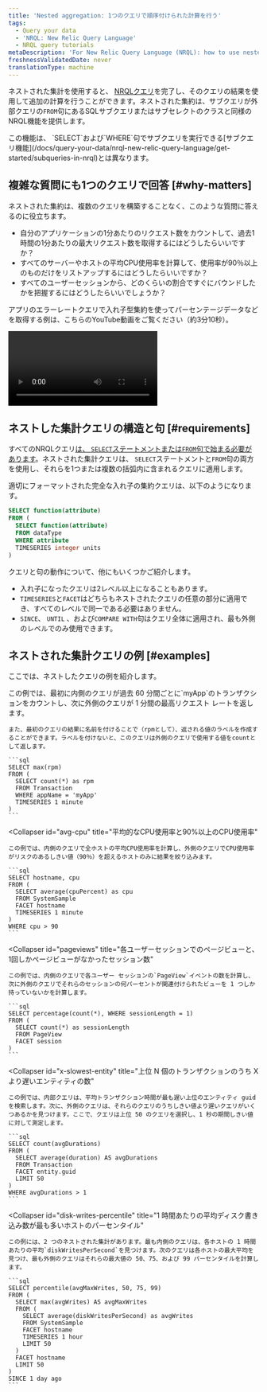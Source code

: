 ```yaml
---
title: 'Nested aggregation: 1つのクエリで順序付けられた計算を行う'
tags:
  - Query your data
  - 'NRQL: New Relic Query Language'
  - NRQL query tutorials
metaDescription: 'For New Relic Query Language (NRQL): how to use nested aggregation to understand how many users complete a set of steps in a procedure.'
freshnessValidatedDate: never
translationType: machine
---
```


ネストされた集計を使用すると、 [NRQLクエリ](/docs/query-data/nrql-new-relic-query-language/getting-started/introduction-nrql)を完了し、そのクエリの結果を使用して追加の計算を行うことができます。ネストされた集約は、サブクエリが外部クエリの`FROM`句にあるSQLサブクエリまたはサブセレクトのクラスと同様のNRQL機能を提供します。

<Callout variant="tip">
  この機能は、 `SELECT`および`WHERE`句でサブクエリを実行できる[サブクエリ機能](/docs/query-your-data/nrql-new-relic-query-language/get-started/subqueries-in-nrql)とは異なります。
</Callout>

## 複雑な質問にも1つのクエリで回答 [#why-matters]

ネストされた集約は、複数のクエリを構築することなく、このような質問に答えるのに役立ちます。

* 自分のアプリケーションの1分あたりのリクエスト数をカウントして、過去1時間の1分あたりの最大リクエスト数を取得するにはどうしたらいいですか？
* すべてのサーバーやホストの平均CPU使用率を計算して、使用率が90％以上のものだけをリストアップするにはどうしたらいいですか？
* すべてのユーザーセッションから、どのくらいの割合ですぐにバウンドしたかを把握するにはどうしたらいいでしょうか？

アプリのエラーレートクエリで入れ子型集約を使ってパーセンテージデータなどを取得する例は、こちらのYouTube動画をご覧ください（約3分10秒）。

<Video
  id="UCtFuJk5fT4"
  type="youtube"
/>

## ネストした集計クエリの構造と句 [#requirements]

すべてのNRQLクエリ[は、 `SELECT`ステートメントまたは`FROM`句で始まる必要があります](/docs/query-data/nrql-new-relic-query-language/getting-started/nrql-syntax-clauses-functions)。ネストされた集計クエリは、 `SELECT`ステートメントと`FROM`句の両方を使用し、それらを1つまたは複数の括弧内に含まれるクエリに適用します。

適切にフォーマットされた完全な入れ子の集約クエリは、以下のようになります。

```sql
SELECT function(attribute)
FROM (
  SELECT function(attribute)
  FROM dataType
  WHERE attribute
  TIMESERIES integer units
)
```

クエリと句の動作について、他にもいくつかご紹介します。

* 入れ子になったクエリは2レベル以上になることもあります。
* `TIMESERIES`と`FACET`はどちらもネストされたクエリの任意の部分に適用でき、すべてのレベルで同一である必要はありません。
* `SINCE`、 `UNTIL` 、および`COMPARE WITH`句はクエリ全体に適用され、最も外側のレベルでのみ使用できます。

## ネストされた集計クエリの例 [#examples]

ここでは、ネストしたクエリの例を紹介します。

<CollapserGroup>
  <Collapser
    id="total-tx"
    title="総取引数と1分間の最高回答率"
  >
    この例では、最初に内側のクエリが過去 60 分間ごとに`myApp`のトランザクションをカウントし、次に外側のクエリが 1 分間の最高リクエスト レートを返します。

    また、最初のクエリの結果に名前を付けることで（rpmとして）、返される値のラベルを作成することができます。ラベルを付けないと、このクエリは外側のクエリで使用する値をcountとして返します。

    ```sql
    SELECT max(rpm)
    FROM (
      SELECT count(*) as rpm
      FROM Transaction
      WHERE appName = 'myApp'
      TIMESERIES 1 minute
    )
    ```
  </Collapser>

  <Collapser
    id="avg-cpu"
    title="平均的なCPU使用率と90%以上のCPU使用率"
  >
    この例では、内側のクエリで全ホストの平均CPU使用率を計算し、外側のクエリでCPU使用率がリスクのあるしきい値（90％）を超えるホストのみに結果を絞り込みます。

    ```sql
    SELECT hostname, cpu
    FROM (
      SELECT average(cpuPercent) as cpu
      FROM SystemSample
      FACET hostname
      TIMESERIES 1 minute
    )
    WHERE cpu > 90
    ```
  </Collapser>

  <Collapser
    id="pageviews"
    title="各ユーザーセッションでのページビューと、1回しかページビューがなかったセッション数"
  >
    この例では、内側のクエリで各ユーザー セッションの`PageView`イベントの数を計算し、次に外側のクエリでそれらのセッションの何パーセントが関連付けられたビューを 1 つしか持っていないかを計算します。

    ```sql
    SELECT percentage(count(*), WHERE sessionLength = 1)
    FROM (
      SELECT count(*) as sessionLength
      FROM PageView
      FACET session
    )
    ```
  </Collapser>

  <Collapser
    id="x-slowest-entity"
    title="上位 N 個のトランザクションのうち X より遅いエンティティの数"
  >
    この例では、内部クエリは、平均トランザクション時間が最も遅い上位のエンティティ guid を検索します。次に、外側のクエリは、それらのクエリのうちしきい値より遅いクエリがいくつあるかを見つけます。ここで、クエリは上位 50 のクエリを選択し、1 秒の期間しきい値に対して測定します。

    ```sql
    SELECT count(avgDurations)
    FROM (
      SELECT average(duration) AS avgDurations
      FROM Transaction
      FACET entity.guid
      LIMIT 50
    )
    WHERE avgDurations > 1
    ```
  </Collapser>

  <Collapser
    id="disk-writes-percentile"
    title="1 時間あたりの平均ディスク書き込み数が最も多いホストのパーセンタイル"
  >
    この例には、2 つのネストされた集計があります。最も内側のクエリは、各ホストの 1 時間あたりの平均`diskWritesPerSecond`を見つけます。次のクエリは各ホストの最大平均を見つけ、最も外側のクエリはそれらの最大値の 50、75、および 99 パーセンタイルを計算します。

    ```sql
    SELECT percentile(avgMaxWrites, 50, 75, 99)
    FROM (
      SELECT max(avgWrites) AS avgMaxWrites
      FROM (
        SELECT average(diskWritesPerSecond) as avgWrites
        FROM SystemSample
        FACET hostname
        TIMESERIES 1 hour
        LIMIT 50
      )
      FACET hostname
      LIMIT 50
    )
    SINCE 1 day ago
    ```
  </Collapser>
</CollapserGroup>